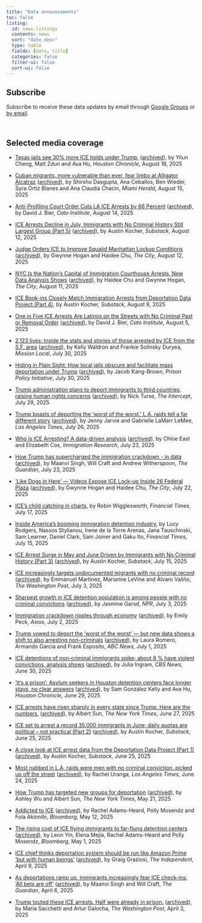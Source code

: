 ```yaml
---
title: "Data announcements"
toc: false
listing:
  id: news-listings
  contents: news
  sort: "date desc"
  type: table
  fields: [date, title]
  categories: false
  filter-ui: false
  sort-ui: false
---
```



::: {#news-listings}
:::

::: {.callout-note}
## Subscribe

Subscribe to receive these data updates by email through [Google Groups](https://groups.google.com/a/law.berkeley.edu/g/deportation_data_updates/about) or [by email](mailto:deportation_data_updates+subscribe@lists.berkeley.edu).

:::

<!-- add vertical space -->
<div style="height: 1em;"></div>

## Selected media coverage

* [Texas jails see 30% more ICE holds under Trump.](https://www.houstonchronicle.com/projects/2025/texas-ice-detainer-tracker/) ([archived](https://web.archive.org/web/20250819155712/https://www.houstonchronicle.com/projects/2025/texas-ice-detainer-tracker/)), by Yilun Cheng, Matt Zdun and Ava Hu, *Houston Chronicle*, August 18, 2025

* [Cuban migrants, more vulnerable than ever, fear limbo at Alligator Alcatraz](https://www.miamiherald.com/news/local/immigration/article311668282.html) ([archived](https://web.archive.org/web/20250828175224/https://www.miamiherald.com/news/local/immigration/article311668282.html)), by Shirsho Dasgupta, Ana Ceballos, Ben Wieder, Syra Ortiz Blanes and Ana Claudia Chacin, *Miami Herald*, August 15, 2025

* [Anti-Profiling Court Order Cuts LA ICE Arrests by 66 Percent](https://www.cato.org/blog/1/5-ice-arrests-are-latinos-streets-no-criminal-past-or-removal-order) ([archived](https://web.archive.org/web/20250828175552/https://www.cato.org/blog/anti-profiling-court-order-cuts-la-ice-arrests-66-0)), by David J. Bier, *Cato Institute*, August 14, 2025

* [ICE Arrests Decline in July, Immigrants with No Criminal History Still Largest Group (Part 5)](https://austinkocher.substack.com/p/ice-arrests-decline-in-july-immigrants) ([archived](https://web.archive.org/web/20250823091618/https://austinkocher.substack.com/p/ice-arrests-decline-in-july-immigrants)), by Austin Kocher, *Substack*, August 12, 2025

* [Judge Orders ICE to Improve Squalid Manhattan Lockup Conditions](https://www.thecity.nyc/2025/08/12/judge-trump-federal-immigration-restraining-order-ice/) ([archived](https://web.archive.org/web/20250819225204/https://www.thecity.nyc/2025/08/12/judge-trump-federal-immigration-restraining-order-ice/)), by Gwynne Hogan and Haidee Chu, *The City*, August 12, 2025

* [NYC Is the Nation’s Capital of Immigration Courthouse Arrests, New Data Analysis Shows](https://www.thecity.nyc/2025/08/11/26-federal-plaza-immigration-court-trump-arrests-data-analysis/) ([archived](https://web.archive.org/web/20250822042233/https://www.thecity.nyc/2025/08/11/26-federal-plaza-immigration-court-trump-arrests-data-analysis/)), by Haidee Chu and Gwynne Hogan, *The City*, August 11, 2025

* [ICE Book-ins Closely Match Immigration Arrests from Deportation Data Project (Part 4)](https://austinkocher.substack.com/p/ice-book-ins-closely-match-immigration), by Austin Kocher, *Substack*, August 8, 2025

* [One in Five ICE Arrests Are Latinos on the Streets with No Criminal Past or Removal Order](https://www.cato.org/blog/1/5-ice-arrests-are-latinos-streets-no-criminal-past-or-removal-order) ([archived](https://web.archive.org/web/20250824062305/https://www.cato.org/blog/1/5-ice-arrests-are-latinos-streets-no-criminal-past-or-removal-order)), by David J. Bier, *Cato Institute*, August 5, 2025

* [2,123 lives: Inside the stats and stories of those arrested by ICE from the S.F. area](https://missionlocal.org/2025/07/ice-data-immigrants-arrested-sf/) ([archived](https://web.archive.org/save/https://missionlocal.org/2025/07/ice-data-immigrants-arrested-sf/)), by Kelly Waldron and Frankie Solinsky Duryea, *Mission Local*, July 30, 2025

* [Hiding in Plain Sight: How local jails obscure and facilitate mass deportation under Trump](https://www.prisonpolicy.org/reports/jails_immigration.html) ([archived](https://web.archive.org/save/https://www.prisonpolicy.org/reports/jails_immigration.html)), by Jacob Kang-Brown, *Prison Policy Initiative*, July 30, 2025

* [Trump administration plans to deport immigrants to third countries, raising human rights concerns](https://theintercept.com/2025/07/29/trump-deport-immigrants-third-country-human-rights/) ([archived](https://web.archive.org/save/https://theintercept.com/2025/07/29/trump-deport-immigrants-third-country-human-rights/)), by Nick Turse, *The Intercept*, July 29, 2025

* [Trump boasts of deporting the ‘worst of the worst.’ L.A. raids tell a far different story](https://www.latimes.com/california/story/2025-07-26/trump-deporting-worst-of-worst-reality) ([archived](https://web.archive.org/save/https://www.latimes.com/california/story/2025-07-26/trump-deporting-worst-of-worst-reality)), by Jenny Jarvie and Gabrielle LaMarr LeMee, *Los Angeles Times*, July 26, 2025

* [Who is ICE Arresting? A data-driven analysis](https://immresearch.org/publications/who-is-ice-arresting/) ([archived](https://web.archive.org/save/https://immresearch.org/publications/who-is-ice-arresting/)), by Chloe East and Elizabeth Cox, *Immigration Research*, July 23, 2025

* [How Trump has supercharged the immigration crackdown - in data](https://www.theguardian.com/us-news/ng-interactive/2025/jul/23/trump-ice-data-deportations-detention) ([archived](https://web.archive.org/save/https://www.theguardian.com/us-news/ng-interactive/2025/jul/23/trump-ice-data-deportations-detention)), by Maanvi Singh, Will Craft and Andrew Witherspoon, *The Guardian*, July 23, 2025

* ['Like Dogs in Here' — Videos Expose ICE Lock-up Inside 26 Federal Plaza](https://www.thecity.nyc/2025/07/22/video-26-federal-plaza-immigration-ice-dhs-cells/) ([archived](https://web.archive.org/save/https://www.thecity.nyc/2025/07/22/video-26-federal-plaza-immigration-ice-dhs-cells/)), by Gwynne Hogan and Haidee Chu, *The City*, July 22, 2025

* [ICE’s child catching in charts](https://www.ft.com/content/d8a2071c-b106-4458-bb41-6e654c679218), by Robin Wigglesworth, *Financial Times*, July 17, 2025

* [Inside America’s booming immigration detention industry](https://ig.ft.com/us-immigration-detention/), by Lucy Rodgers, Nassos Stylianou, Irene de la Torre Arenas, Jana Tauschinski, Sam Learner, Daniel Clark, Sam Joiner and Gaku Ito, *Financial Times*, July 15, 2025

* [ICE Arrest Surge in May and June Driven by Immigrants with No Criminal History (Part 3)](https://austinkocher.substack.com/p/ice-arrest-surge-in-may-and-june) ([archived](https://web.archive.org/web/20250824164106/https://austinkocher.substack.com/p/ice-arrest-surge-in-may-and-june)), by Austin Kocher, *Substack*, July 15, 2025

* [ICE increasingly targets undocumented migrants with no criminal record](https://www.washingtonpost.com/immigration/2025/07/03/ice-arrests-migrants-criminal-record-numbers/) ([archived](https://web.archive.org/save/https://www.washingtonpost.com/immigration/2025/07/03/ice-arrests-migrants-criminal-record-numbers/)), by Emmanuel Martinez, Marianne LeVine and Álvaro Valiño, *The Washington Post*, July 3, 2025

* [Sharpest growth in ICE detention population is among people with no criminal convictions](https://www.npr.org/2025/07/03/nx-s1-5454891/sharpest-growth-in-ice-detention-population-people-with-no-criminal-convictions) ([archived](https://web.archive.org/save/https://www.npr.org/2025/07/03/nx-s1-5454891/sharpest-growth-in-ice-detention-population-people-with-no-criminal-convictions)), by Jasmine Garsd, *NPR*, July 3, 2025

* [Immigration crackdown ripples through economy](https://www.axios.com/2025/07/02/trump-immigration-crackdown-economy) ([archived](https://web.archive.org/save/https://www.axios.com/2025/07/02/trump-immigration-crackdown-economy)), by Emily Peck, *Axios*, July 2, 2025

* [Trump vowed to deport the ‘worst of the worst’ — but new data shows a shift to also arresting non-criminals](https://abcnews.go.com/US/trump-vowed-deport-worst-worst-new-data-shows/story?id=123287810) ([archived](https://web.archive.org/save/https://abcnews.go.com/US/trump-vowed-deport-worst-worst-new-data-shows/story?id=123287810)), by Laura Romero, Armando Garcia and Frank Esposito, *ABC News*, July 1, 2025

* [ICE detentions of non-criminal immigrants spike; about 8 % have violent convictions, analysis shows](https://www.cbsnews.com/news/ice-detentions-non-criminal-immigrants-violent-crime-convictions-analysis/) ([archived](https://web.archive.org/save/https://www.cbsnews.com/news/ice-detentions-non-criminal-immigrants-violent-crime-convictions-analysis/)), by Julia Ingram, *CBS News*, June 30, 2025

* [‘It’s a prison’: Asylum seekers in Houston detention centers face longer stays, no clear answers](https://www.houstonchronicle.com/news/houston-texas/immigration/article/houston-asylum-seekers-face-longer-detention-ice-20381512.php) ([archived](https://web.archive.org/save/https://www.houstonchronicle.com/news/houston-texas/immigration/article/houston-asylum-seekers-face-longer-detention-ice-20381512.php)), by Sam González Kelly and Ava Hu, *Houston Chronicle*, June 29, 2025

* [ICE arrests have risen sharply in every state since Trump. Here are the numbers.](https://www.nytimes.com/interactive/2025/06/27/us/ice-arrests-trump.html) ([archived](https://web.archive.org/save/https://www.nytimes.com/interactive/2025/06/27/us/ice-arrests-trump.html)), by Albert Sun, *The New York Times*, June 27, 2025

* [ICE set to arrest a record 35,000 immigrants in June; daily quotas are political – not practical (Part 2)](https://austinkocher.substack.com/p/ice-set-to-arrest-a-record-35000) ([archived](https://web.archive.org/save/https://austinkocher.substack.com/p/ice-set-to-arrest-a-record-35000)), by Austin Kocher, *Substack*, June 25, 2025

* [A close look at ICE arrest data from the Deportation Data Project (Part 1)](https://austinkocher.substack.com/p/a-close-look-at-ice-arrest-data-from?triedRedirect=true) ([archived](https://web.archive.org/save/https://austinkocher.substack.com/p/a-close-look-at-ice-arrest-data-from?triedRedirect=true)), by Austin Kocher, *Substack*, June 25, 2025

* [Most nabbed in L.A. raids were men with no criminal conviction, picked up off the street](https://www.latimes.com/california/story/2025-06-24/detention-centers-swell-with-immigrants-with-no-criminal-record) ([archived](https://web.archive.org/save/https://www.latimes.com/california/story/2025-06-24/detention-centers-swell-with-immigrants-with-no-criminal-record)), by Rachel Uranga, *Los Angeles Times*, June 24, 2025

* [How Trump has targeted new groups for deportation](https://www.nytimes.com/interactive/2025/05/21/us/trump-immigration-policy.html) ([archived](https://web.archive.org/save/https://www.nytimes.com/interactive/2025/05/21/us/trump-immigration-policy.html)), by Ashley Wu and Albert Sun, *The New York Times*, May 21, 2025

* [Addicted to ICE](https://www.bloomberg.com/features/2025-addicted-to-ice-immigrant-detention-centers/?embedded-checkout=true) ([archived](https://web.archive.org/save/https://www.bloomberg.com/features/2025-addicted-to-ice-immigrant-detention-centers/?embedded-checkout=true)), by Rachel Adams-Heard, Polly Mosendz and Fola Akinnibi, *Bloomberg*, May 12, 2025

* [The rising cost of ICE flying immigrants to far-flung detention centers](https://www.bloomberg.com/graphics/2025-trump-ice-immigrant-move-costs-taxpayers/) ([archived](https://web.archive.org/save/https://www.bloomberg.com/graphics/2025-trump-ice-immigrant-move-costs-taxpayers/)), by Leon Yin, Elena Mejía, Rachel Adams-Heard and Polly Mosendz, *Bloomberg*, May 1, 2025

* [ICE chief thinks deportation system should be run like Amazon Prime ‘but with human beings’](https://www.independent.co.uk/news/world/americas/us-politics/ice-deportations-amazon-prime-b2730464.html) ([archived](https://web.archive.org/save/https://www.independent.co.uk/news/world/americas/us-politics/ice-deportations-amazon-prime-b2730464.html)), by Graig Graziosi, *The Independent*, April 9, 2025

* [As deportations ramp up, immigrants increasingly fear ICE check-ins: ‘All bets are off’](https://www.theguardian.com/us-news/2025/apr/06/deportations-immigrants-ice-trump) ([archived](https://web.archive.org/save/https://www.theguardian.com/us-news/2025/apr/06/deportations-immigrants-ice-trump)), by Maanvi Singh and Will Craft, *The Guardian*, April 6, 2025

* [Trump touted these ICE arrests. Half were already in prison.](https://www.washingtonpost.com/immigration/interactive/2025/trump-ice-arrests-prison-immigrants/) ([archived](https://web.archive.org/save/https://www.washingtonpost.com/immigration/interactive/2025/trump-ice-arrests-prison-immigrants/)), by Maria Sacchetti and Artur Galocha, *The Washington Post*, April 3, 2025
